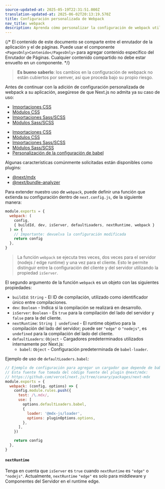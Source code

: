 ```yaml
---
source-updated-at: 2025-05-19T22:31:51.000Z
translation-updated-at: 2025-06-02T20:13:19.570Z
title: Configuración personalizada de Webpack
nav_title: webpack
description: Aprenda cómo personalizar la configuración de webpack utilizada por Next.js
---
```


{/* El contenido de este documento se comparte entre el enrutador de la aplicación y el de páginas. Puede usar el componente `<PagesOnly>Contenido</PagesOnly>` para agregar contenido específico del Enrutador de Páginas. Cualquier contenido compartido no debe estar envuelto en un componente. */}

> **Es bueno saberlo**: los cambios en la configuración de webpack no están cubiertos por semver, así que proceda bajo su propio riesgo.

Antes de continuar con la adición de configuración personalizada de webpack a su aplicación, asegúrese de que Next.js no admita ya su caso de uso:

<AppOnly>

- [Importaciones CSS](/docs/app/getting-started/css)
- [Módulos CSS](/docs/app/getting-started/css#css-modules)
- [Importaciones Sass/SCSS](/docs/app/guides/sass)
- [Módulos Sass/SCSS](/docs/app/guides/sass)

</AppOnly>

<PagesOnly>

- [Importaciones CSS](/docs/app/getting-started/css)
- [Módulos CSS](/docs/app/getting-started/css)
- [Importaciones Sass/SCSS](/docs/pages/guides/sass)
- [Módulos Sass/SCSS](/docs/pages/guides/sass)
- [Personalización de la configuración de babel](/docs/pages/guides/babel)

</PagesOnly>

Algunas características comúnmente solicitadas están disponibles como plugins:

- [@next/mdx](https://github.com/vercel/next.js/tree/canary/packages/next-mdx)
- [@next/bundle-analyzer](https://github.com/vercel/next.js/tree/canary/packages/next-bundle-analyzer)

Para extender nuestro uso de `webpack`, puede definir una función que extienda su configuración dentro de `next.config.js`, de la siguiente manera:

```js filename="next.config.js"
module.exports = {
  webpack: (
    config,
    { buildId, dev, isServer, defaultLoaders, nextRuntime, webpack }
  ) => {
    // Importante: devuelva la configuración modificada
    return config
  },
}
```

> La función `webpack` se ejecuta tres veces, dos veces para el servidor (nodejs / edge runtime) y una vez para el cliente. Esto le permite distinguir entre la configuración del cliente y del servidor utilizando la propiedad `isServer`.

El segundo argumento de la función `webpack` es un objeto con las siguientes propiedades:

- `buildId`: `String` - El ID de compilación, utilizado como identificador único entre compilaciones.
- `dev`: `Boolean` - Indica si la compilación se realizará en desarrollo.
- `isServer`: `Boolean` - Es `true` para la compilación del lado del servidor y `false` para la del cliente.
- `nextRuntime`: `String | undefined` - El runtime objetivo para la compilación del lado del servidor; puede ser `"edge"` o `"nodejs"`, es `undefined` para la compilación del lado del cliente.
- `defaultLoaders`: `Object` - Cargadores predeterminados utilizados internamente por Next.js:
  - `babel`: `Object` - Configuración predeterminada de `babel-loader`.

Ejemplo de uso de `defaultLoaders.babel`:

```js
// Ejemplo de configuración para agregar un cargador que depende de babel-loader
// Esta fuente fue tomada del código fuente del plugin @next/mdx:
// https://github.com/vercel/next.js/tree/canary/packages/next-mdx
module.exports = {
  webpack: (config, options) => {
    config.module.rules.push({
      test: /\.mdx/,
      use: [
        options.defaultLoaders.babel,
        {
          loader: '@mdx-js/loader',
          options: pluginOptions.options,
        },
      ],
    })

    return config
  },
}
```

#### `nextRuntime`

Tenga en cuenta que `isServer` es `true` cuando `nextRuntime` es `"edge"` o `"nodejs"`. Actualmente, `nextRuntime` `"edge"` es solo para middleware y Componentes del Servidor en el runtime edge.